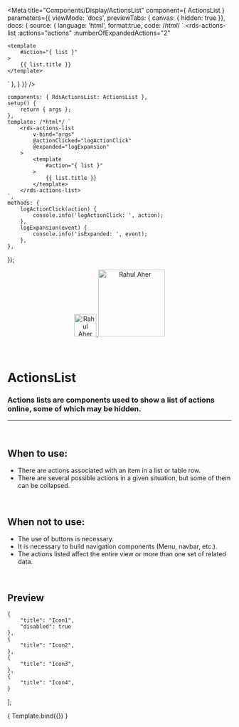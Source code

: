 
<Meta
	title="Components/Display/ActionsList"
	component={ ActionsList }
	parameters={{
		viewMode: 'docs',
		previewTabs: { canvas: { hidden: true }},
		docs: {
			source: {
				language: 'html',
				format:true,
				code: /*html*/ `
<rds-actions-list
	:actions="actions"
	:numberOfExpandedActions="2"
>
	<template
		#action="{ list }"
	>
		{{ list.title }}
	</template>
</rds-actions-list>`
			},
		}
	}}
/>

	components: { RdsActionsList: ActionsList },
	setup() {
		return { args };
	},
	template: /*html*/ `
		<rds-actions-list
			v-bind="args"
			@actionClicked="logActionClick"
			@expanded="logExpansion"
		>
			<template
				#action="{ list }"
			>
				{{ list.title }}
			</template>
		</rds-actions-list>
	`,
	methods: {
		logActionClick(action) {
			console.info('logActionClick: ', action);
		},
		logExpansion(event) {
			console.info('isExpanded: ', event);
		},
	},
});

<div align="center" style={{display: 'flex'}}>
    <a href="https://rahulaher.netlify.app">
        <img src="https://rahulaher.netlify.app/img/logo/glyph-black-colored.svg" alt="Rahul Aher logo" width="50" />
        <img src="https://rahulaher.netlify.app/img/logo/word-black-colored.svg" alt="Rahul Aher" width="150" />
    </a>
</div>

<br />
<br />

# ActionsList

### Actions lists are components used to show a list of actions online, some of which may be hidden.
---
<br />

## When to use:
- There are actions associated with an item in a list or table row.
- There are several possible actions in a given situation, but some of them can be collapsed.

<br />

## When not to use:
- The use of buttons is necessary.
- It is necessary to build navigation components (Menu, navbar, etc.).
- The actions listed affect the entire view or more than one set of related data.


<br />

## Preview

	{
		"title": "Icon1",
		"disabled": true
	},
	{
		"title": "Icon2",
	},
	{
		"title": "Icon3",
	},
	{
		"title": "Icon4",
	}
];

<Canvas>
	<Story
		name="Actions list"
		args={{
			actions: actions,
			numberOfExpandedActions: 2,
		}}
	>
		{ Template.bind({}) }
	</Story>
</Canvas>

<ArgsTable story="Actions list" />
